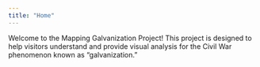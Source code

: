 ```yaml
---
title: "Home"
---
```


Welcome to the Mapping Galvanization Project! This project is designed to help visitors understand and provide visual analysis for the Civil War phenomenon known as "galvanization."
